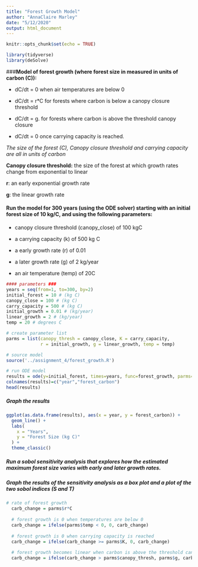 ```yaml
---
title: "Forest Growth Model"
author: "AnnaClaire Marley"
date: "5/12/2020"
output: html_document
---
```


```r
knitr::opts_chunk$set(echo = TRUE)
```

```r
library(tidyverse)
library(deSolve)
```


###**Model of forest growth (where forest size in measured in units of carbon (C)):**

* dC/dt = 0 when air temperatures are below 0

* dC/dt  = r*C for forests where carbon is below a canopy closure threshold 

* dC/dt = g. for forests where carbon is above the threshold canopy closure

* dC/dt = 0 once carrying capacity is reached.

*The size of the forest (C), Canopy closure threshold and carrying capacity are all in units of carbon* 

**Canopy closure threshold:** the size of the forest at which growth rates change from exponential to linear

**r**: an early exponential growth rate 

**g**: the linear growth rate 



#### Run the model for 300 years (using the ODE solver)  starting with an initial forest size of 10 kg/C, and using the following parameters:

* canopy closure threshold (canopy_close) of 100 kgC 

* a carrying capacity (k) of 500 kg C

* a early growth rate (r) of 0.01

* a later growth rate (g) of 2 kg/year

* an air temperature (temp) of 20C

```r
#### parameters ###
years = seq(from=1, to=300, by=2)
initial_forest = 10 # (kg C)
canopy_close = 100 # (kg C)
carry_capacity = 500 # (kg C)
initial_growth = 0.01 # (kg/year)
linear_growth = 2 # (kg/year)
temp = 20 # degrees C

# create parameter list
parms = list(canopy_thresh = canopy_close, K = carry_capacity,
             r = initial_growth, g = linear_growth, temp = temp)

# source model
source('../assignment_4/forest_growth.R')

# run ODE model
results = ode(y=initial_forest, times=years, func=forest_growth, parms=parms)
colnames(results)=c("year","forest_carbon")
head(results)

```


##### Graph the results

```r
ggplot(as.data.frame(results), aes(x = year, y = forest_carbon)) +
  geom_line() +
  labs(
    x = "Years",
    y = "Forest Size (kg C)"
  ) +
  theme_classic()

```


##### Run a sobol sensitivity analysis that explores how the estimated maximum forest size varies with early and later growth rates. 

##### Graph the results of the sensitivity analysis as a box plot and a plot of the two sobol indices (S and T)


```r

# rate of forest growth 
  carb_change = parms$r*C
  
  # forest growth is 0 when temperatures are below 0
  carb_change = ifelse(parms$temp < 0, 0, carb_change)
  
  # forest growth is 0 when carrying capacity is reached 
  carb_change = ifelse(carb_change >= parms$K, 0, carb_change)
  
  # forest growth becomes linear when carbon is above the threshold canopy closure
  carb_change = ifelse(carb_change > parms$canopy_thresh, parms$g, carb_change)


```


